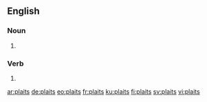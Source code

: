 ==English==

===Noun===
{{head|en|noun plural form}}

# {{plural of|plait|lang=en}}

===Verb===
{{head|en|verb form}}

# {{en-third-person singular of|plait}}

[[ar:plaits]]
[[de:plaits]]
[[eo:plaits]]
[[fr:plaits]]
[[ku:plaits]]
[[fi:plaits]]
[[sv:plaits]]
[[vi:plaits]]